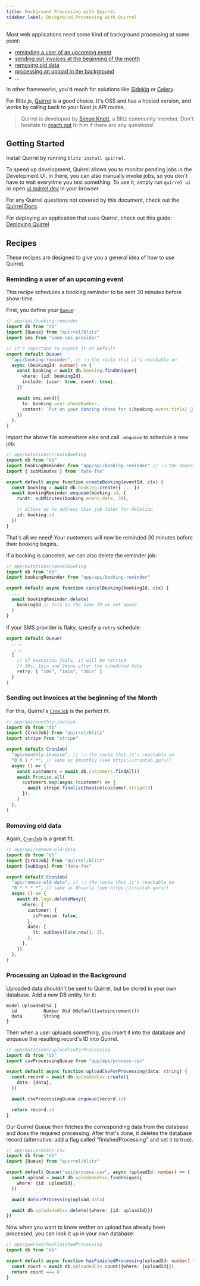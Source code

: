 ```yaml
---
title: Background Processing with Quirrel
sidebar_label: Background Processing with Quirrel
---
```


Most web applications need some kind of background processing at some point:

- [reminding a user of an upcoming event](#reminding-a-user-of-an-upcoming-event)
- [sending out invoices at the beginning of the month](#sending-out-invoices-at-the-beginning-of-the-month)
- [removing old data](#removing-old-data)
- [processing an upload in the background](#processing-an-upload-in-the-background)
- ...

In other frameworks, you'd reach for solutions like [Sidekiq](https://github.com/mperham/sidekiq) or [Celery](https://github.com/celery/celery).

For Blitz.js, [Quirrel](https://quirrel.dev) is a good choice.
It's OSS and has a hosted version, and works by calling back to your Next.js API routes.

> Quirrel is developed by [Simon Knott](https://twitter.com/skn0tt), a Blitz community member. Don't hesitate to [reach out](mailto:blitzjs@quirrel.dev?subject=A%20Question%20from%20a%20fellow%20Blitz%20user&body=Hi%20Simon%2C%0D%0A%0D%0AI%20have%20a%20question%20on%20___.%0D%0A%0D%0A%0D%0AHope%20you%20have%20a%20great%20day%2C%0D%0A%0D%0A___) to him if there are any questions!

## Getting Started

Install Quirrel by running `blitz install quirrel`.

To speed up development, Quirrel allows you to monitor pending jobs in the Development UI. In there, you can also manually invoke jobs, so you don't have to wait everytime you test something.
To use it, simply run `quirrel ui` or open [ui.quirrel.dev](https://ui.quirrel.dev) in your browser.

For any Quirrel questions not covered by this document, check out the [Quirrel Docs](https://docs.quirrel.dev/).

For deploying an application that uses Quirrel, check out this guide: [Deploying Quirrel](https://docs.quirrel.dev/deploying)

## Recipes

These recipes are designed to give you a general idea of how to use Quirrel.

### Reminding a user of an upcoming event

This recipe schedules a booking reminder to be sent 30 minutes before show-time.

First, you define your [`Queue`](https://docs.quirrel.dev/api/queue#queue):

```ts
// app/api/booking-reminder
import db from "db"
import {Queue} from "quirrel/blitz"
import sms from "some-sms-provider"

// it's important to export it as default
export default Queue(
  "api/booking-reminder", // 👈 the route that it's reachable on
  async (bookingId: number) => {
    const booking = await db.booking.findUnique({
      where: {id: bookingId},
      include: {user: true, event: true},
    })

    await sms.send({
      to: booking.user.phoneNumber,
      content: `Put on your dancing shoes for ${booking.event.title} 🕺`,
    })
  },
)
```

Import the above file somewhere else and call `.enqueue` to schedule a new job:

```ts
// app/mutations/createBooking
import db from "db"
import bookingReminder from "app/api/booking-reminder" // 👈 the above file
import { subMinutes } from "date-fns"

export default async function createBooking(eventId, ctx) {
  const booking = await db.booking.create({ ... })
  await bookingReminder.enqueue(booking.id, {
    runAt: subMinutes(booking.event.date, 30),

    // allows us to address this job later for deletion
    id: booking.id
  })
}
```

That's all we need! Your customers will now be reminded 30 minutes before their booking begins.

If a booking is canceled, we can also delete the reminder job:

```ts
// app/mutations/cancelBooking
import db from "db"
import bookingReminder from "app/api/booking-reminder"

export default async function cancelBooking(bookingId, ctx) {
  ...
  await bookingReminder.delete(
    bookingId // this is the same ID we set above
  )
}
```

If your SMS provider is flaky, specify a `retry` schedule:

```ts
export default Queue(
  ...,
  ...,
  {
    // if execution fails, it will be retried
    // 10s, 1min and 2mins after the scheduled date
    retry: [ "10s", "1min", "2min" ]
  }
)
```

### Sending out Invoices at the beginning of the Month

For this, Quirrel's [`CronJob`](https://docs.quirrel.dev/api/cronjob) is the perfect fit.

```ts
// app/api/monthly-invoice
import db from "db"
import {CronJob} from "quirrel/blitz"
import stripe from "stripe"

export default CronJob(
  "api/monthly-invoice", // 👈 the route that it's reachable on
  "0 0 1 * *", // same as @monthly (see https://crontab.guru/)
  async () => {
    const customers = await db.customers.findAll()
    await Promise.all(
      customers.map(async (customer) => {
        await stripe.finalizeInvoice(customer.stripeId)
      }),
    )
  },
)
```

### Removing old data

Again, [`CronJob`](https://docs.quirrel.dev/api/cronjob) is a great fit.

```ts
// app/api/remove-old-data
import db from "db"
import {CronJob} from "quirrel/blitz"
import {subDays} from "date-fns"

export default CronJob(
  "api/remove-old-data", // 👈 the route that it's reachable on
  "0 * * * *", // same as @hourly (see https://crontab.guru/)
  async () => {
    await db.logs.deleteMany({
      where: {
        customer: {
          isPremium: false,
        },
        date: {
          lt: subDays(Date.now(), 3),
        },
      },
    })
  },
)
```

### Processing an Upload in the Background

Uploaded data shouldn't be sent to Quirrel, but be stored in your own database.
Add a new DB entity for it:

```prisma
model UploadedCSV {
  id          Number @id @default(autoincrement())
  data        String
}
```

Then when a user uploads something, you insert it into the database and enqueue the resulting record's ID into Quirrel.

```ts
// app/mutations/uploadCsvForProcessing
import db from "db"
import csvProcessingQueue from "app/api/process-csv"

export default async function uploadCsvForProcessing(data: string) {
  const record = await db.uploadedCsv.create({
    data: {data},
  })

  await csvProcessingQueue.enqueue(record.id)

  return record.id
}
```

Our Quirrel Queue then fetches the corresponding data from the database and does the required processing.
After that's done, it deletes the database record (alternative: add a flag called "finishedProcessing" and set it to true).

```ts
// app/api/process-csv
import db from "db"
import {Queue} from "quirrel/blitz"

export default Queue("api/process-csv", async (uploadId: number) => {
  const upload = await db.uplodadedCsv.findUnique({
    where: {id: uploadId},
  })

  await doYourProcessing(upload.data)

  await db.uplodadedCsv.delete({where: {id: uploadId}})
})
```

Now when you want to know wether an upload has already been processed, you can look it up in your own database:

```ts
// app/queries/hasFinishedProcessing
import db from "db"

export default async function hasFinishedProcessing(uploadId: number) {
  const count = await db.uploadedCsv.count({where: {uploadId}})
  return count === 0
}
```

